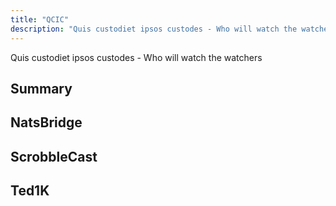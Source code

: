 ```yaml
---
title: "QCIC"
description: "Quis custodiet ipsos custodes - Who will watch the watchers"
---
```



Quis custodiet ipsos custodes - Who will watch the watchers


## Summary

  <Summary />

## NatsBridge

  <RegisterApolloProvider httpurl={defaultNatsHttpurl}>
    <NatsBridge maxRows={4}/>
  </RegisterApolloProvider>

## ScrobbleCast

  <ScrobbleCheck />

## Ted1K 

  <Tedcheck />

